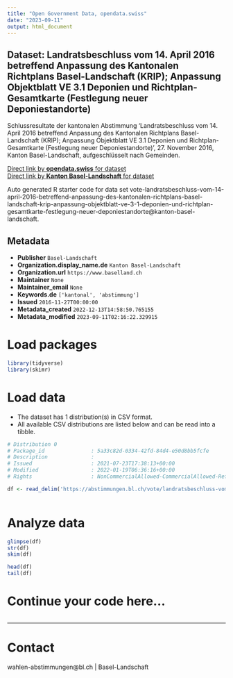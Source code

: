 ```yaml
---
title: "Open Government Data, opendata.swiss"
date: "2023-09-11"
output: html_document
---
```


## Dataset: Landratsbeschluss vom 14. April 2016 betreffend Anpassung des Kantonalen Richtplans Basel-Landschaft (KRIP); Anpassung Objektblatt VE 3.1 Deponien und Richtplan-Gesamtkarte (Festlegung neuer Deponiestandorte)

Schlussresultate der kantonalen Abstimmung 'Landratsbeschluss vom 14. April 2016 betreffend Anpassung des Kantonalen Richtplans Basel-Landschaft (KRIP); Anpassung Objektblatt VE 3.1 Deponien und Richtplan-Gesamtkarte (Festlegung neuer Deponiestandorte)', 27. November 2016, Kanton Basel-Landschaft, aufgeschlüsselt nach Gemeinden.

[Direct link by **opendata.swiss** for dataset](https://opendata.swiss/de/dataset/landratsbeschluss-vom-14-april-2016-betreffend-anpassung-des-kantonalen-richtplans-basel-landsc)<br>
[Direct link by **Kanton Basel-Landschaft** for dataset](https://abstimmungen.bl.ch/vote/landratsbeschluss-vom-14-april-2016-betreffend-anpassung-des-kantonalen-richtplans-basel-landschaft-krip-anpassung-objektblatt-ve-3-1-deponien-und-richtplan-gesamtkarte-festlegung-neuer-deponiestandorte/data)

Auto generated R starter code for data set vote-landratsbeschluss-vom-14-april-2016-betreffend-anpassung-des-kantonalen-richtplans-basel-landschaft-krip-anpassung-objektblatt-ve-3-1-deponien-und-richtplan-gesamtkarte-festlegung-neuer-deponiestandorte@kanton-basel-landschaft.

## Metadata

- **Publisher** `Basel-Landschaft`
- **Organization.display_name.de** `Kanton Basel-Landschaft`
- **Organization.url** `https://www.baselland.ch`
- **Maintainer** `None`
- **Maintainer_email** `None`
- **Keywords.de** `['kantonal', 'abstimmung']`
- **Issued** `2016-11-27T00:00:00`
- **Metadata_created** `2022-12-13T14:58:50.765155`
- **Metadata_modified** `2023-09-11T02:16:22.329915`


# Load packages

```r

library(tidyverse)
library(skimr)

```

# Load data

-   The dataset has 1 distribution(s) in CSV format.
-   All available CSV distributions are listed below and can be read into a tibble.

```r

# Distribution 0
# Package_id               : 5a33c82d-0334-42fd-84d4-e50d8bb5fcfe
# Description              : 
# Issued                   : 2021-07-23T17:38:13+00:00
# Modified                 : 2022-01-19T06:36:16+00:00
# Rights                   : NonCommercialAllowed-CommercialAllowed-ReferenceRequired

df <- read_delim('https://abstimmungen.bl.ch/vote/landratsbeschluss-vom-14-april-2016-betreffend-anpassung-des-kantonalen-richtplans-basel-landschaft-krip-anpassung-objektblatt-ve-3-1-deponien-und-richtplan-gesamtkarte-festlegung-neuer-deponiestandorte/data-csv')



```

# Analyze data

```r

glimpse(df)
str(df)
skim(df)

head(df)
tail(df)

```

# Continue your code here...

```r

```

------------------------------------------------------------------------

# Contact

wahlen-abstimmungen@bl.ch | Basel-Landschaft
